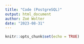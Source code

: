 ```yaml
---
title: "Code (PostgreSQL)"
output: html_document
author: Zoé Wolter
date: "2023-08-31"
---
```


```r
knitr::opts_chunk$set(echo = TRUE)
```